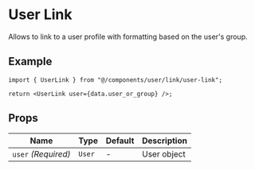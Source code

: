 # User Link

Allows to link to a user profile with formatting based on the user's group.

## Example

```tsx
import { UserLink } from "@/components/user/link/user-link";

return <UserLink user={data.user_or_group} />;
```

## Props

| Name                | Type   | Default | Description |
| ------------------- | ------ | ------- | ----------- |
| `user` _(Required)_ | `User` | -       | User object |
